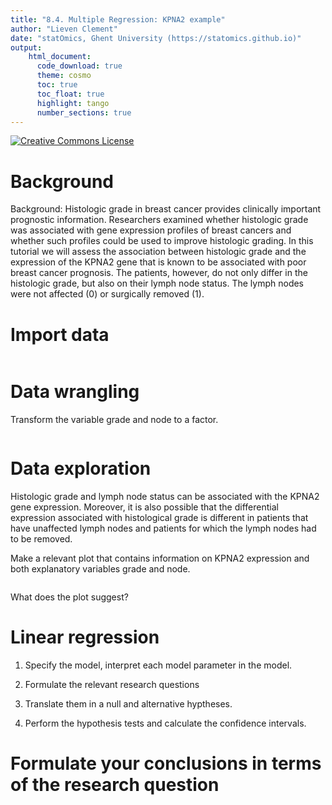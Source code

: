 ```yaml
---
title: "8.4. Multiple Regression: KPNA2 example"
author: "Lieven Clement"
date: "statOmics, Ghent University (https://statomics.github.io)"
output:
    html_document:
      code_download: true    
      theme: cosmo
      toc: true
      toc_float: true
      highlight: tango
      number_sections: true
---
```


<a rel="license" href="https://creativecommons.org/licenses/by-nc-sa/4.0"><img alt="Creative Commons License" style="border-width:0" src="https://i.creativecommons.org/l/by-nc-sa/4.0/88x31.png" /></a>

# Background

Background: Histologic grade in breast cancer provides clinically important 
prognostic information. Researchers examined whether histologic grade was 
associated with gene expression profiles of breast cancers and whether such 
profiles could be used to improve histologic grading. In this tutorial we 
will assess the association between histologic grade and the expression of 
the KPNA2 gene that is known to be associated with poor breast cancer prognosis.
The patients, however, do not only differ in the histologic grade, 
but also on their lymph node status. The lymph nodes were not affected (0) 
or surgically removed (1).

# Import data

```r

```

# Data wrangling

Transform the variable grade and node to a factor.

```r

```

# Data exploration

Histologic grade and lymph node status can be associated with the KPNA2 gene 
expression. Moreover, it is also possible that the differential expression 
associated with histological grade is different in patients that have 
unaffected lymph nodes and patients for which the lymph nodes had to be removed.

Make a relevant plot that contains information on KPNA2 expression and both
explanatory variables grade and node.

```r

```

What does the plot suggest?

# Linear regression 

1. Specify the model, interpret each model parameter in the model.

2. Formulate the relevant research questions 

3. Translate them in a null and alternative hyptheses.  

4. Perform the hypothesis tests  and calculate the confidence intervals. 

# Formulate your conclusions in terms of the research question

